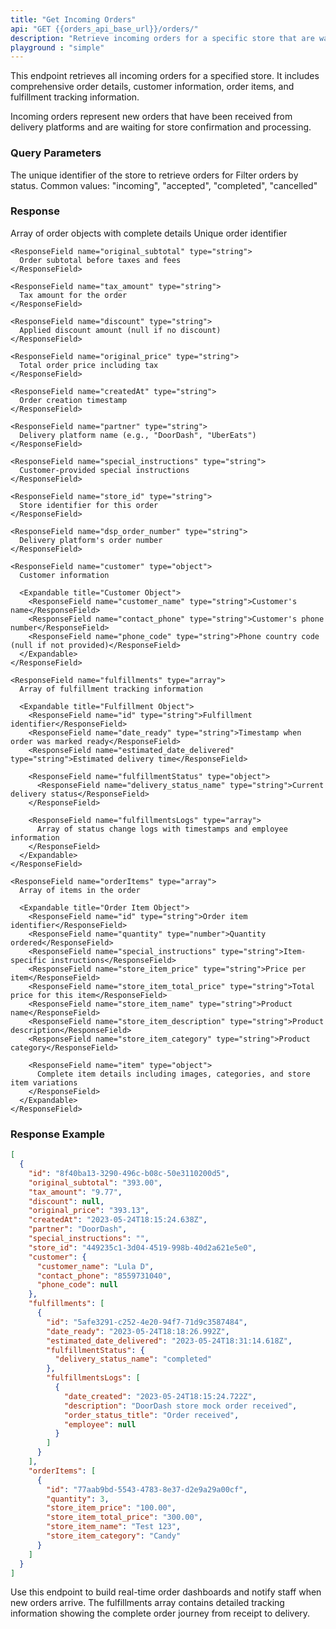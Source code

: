 ---
title: "Get Incoming Orders"
api: "GET {{orders_api_base_url}}/orders/"
description: "Retrieve incoming orders for a specific store that are waiting for processing. This endpoint returns orders with their complete details including customer information, items, and fulfillment status."
playground : "simple"
---

This endpoint retrieves all incoming orders for a specified store. It includes comprehensive order details, customer information, order items, and fulfillment tracking information.

<Info>
Incoming orders represent new orders that have been received from delivery platforms and are waiting for store confirmation and processing.
</Info>

### Query Parameters

<ParamField query="store_id" type="string" required>
  The unique identifier of the store to retrieve orders for
</ParamField>

<ParamField query="status" type="string" default="completed">
  Filter orders by status. Common values: "incoming", "accepted", "completed", "cancelled"
</ParamField>

### Response

<ResponseField name="orders" type="array">
  Array of order objects with complete details

  <Expandable title="Order Object">
    <ResponseField name="id" type="string">
      Unique order identifier
    </ResponseField>

    <ResponseField name="original_subtotal" type="string">
      Order subtotal before taxes and fees
    </ResponseField>

    <ResponseField name="tax_amount" type="string">
      Tax amount for the order
    </ResponseField>

    <ResponseField name="discount" type="string">
      Applied discount amount (null if no discount)
    </ResponseField>

    <ResponseField name="original_price" type="string">
      Total order price including tax
    </ResponseField>

    <ResponseField name="createdAt" type="string">
      Order creation timestamp
    </ResponseField>

    <ResponseField name="partner" type="string">
      Delivery platform name (e.g., "DoorDash", "UberEats")
    </ResponseField>

    <ResponseField name="special_instructions" type="string">
      Customer-provided special instructions
    </ResponseField>

    <ResponseField name="store_id" type="string">
      Store identifier for this order
    </ResponseField>

    <ResponseField name="dsp_order_number" type="string">
      Delivery platform's order number
    </ResponseField>

    <ResponseField name="customer" type="object">
      Customer information
      
      <Expandable title="Customer Object">
        <ResponseField name="customer_name" type="string">Customer's name</ResponseField>
        <ResponseField name="contact_phone" type="string">Customer's phone number</ResponseField>
        <ResponseField name="phone_code" type="string">Phone country code (null if not provided)</ResponseField>
      </Expandable>
    </ResponseField>

    <ResponseField name="fulfillments" type="array">
      Array of fulfillment tracking information
      
      <Expandable title="Fulfillment Object">
        <ResponseField name="id" type="string">Fulfillment identifier</ResponseField>
        <ResponseField name="date_ready" type="string">Timestamp when order was marked ready</ResponseField>
        <ResponseField name="estimated_date_delivered" type="string">Estimated delivery time</ResponseField>
        
        <ResponseField name="fulfillmentStatus" type="object">
          <ResponseField name="delivery_status_name" type="string">Current delivery status</ResponseField>
        </ResponseField>

        <ResponseField name="fulfillmentsLogs" type="array">
          Array of status change logs with timestamps and employee information
        </ResponseField>
      </Expandable>
    </ResponseField>

    <ResponseField name="orderItems" type="array">
      Array of items in the order
      
      <Expandable title="Order Item Object">
        <ResponseField name="id" type="string">Order item identifier</ResponseField>
        <ResponseField name="quantity" type="number">Quantity ordered</ResponseField>
        <ResponseField name="special_instructions" type="string">Item-specific instructions</ResponseField>
        <ResponseField name="store_item_price" type="string">Price per item</ResponseField>
        <ResponseField name="store_item_total_price" type="string">Total price for this item</ResponseField>
        <ResponseField name="store_item_name" type="string">Product name</ResponseField>
        <ResponseField name="store_item_description" type="string">Product description</ResponseField>
        <ResponseField name="store_item_category" type="string">Product category</ResponseField>
        
        <ResponseField name="item" type="object">
          Complete item details including images, categories, and store item variations
        </ResponseField>
      </Expandable>
    </ResponseField>
  </Expandable>
</ResponseField>

### Response Example

```json
[
  {
    "id": "8f40ba13-3290-496c-b08c-50e3110200d5",
    "original_subtotal": "393.00",
    "tax_amount": "9.77",
    "discount": null,
    "original_price": "393.13",
    "createdAt": "2023-05-24T18:15:24.638Z",
    "partner": "DoorDash",
    "special_instructions": "",
    "store_id": "449235c1-3d04-4519-998b-40d2a621e5e0",
    "customer": {
      "customer_name": "Lula D",
      "contact_phone": "8559731040",
      "phone_code": null
    },
    "fulfillments": [
      {
        "id": "5afe3291-c252-4e20-94f7-71d9c3587484",
        "date_ready": "2023-05-24T18:18:26.992Z",
        "estimated_date_delivered": "2023-05-24T18:31:14.618Z",
        "fulfillmentStatus": {
          "delivery_status_name": "completed"
        },
        "fulfillmentsLogs": [
          {
            "date_created": "2023-05-24T18:15:24.722Z",
            "description": "DoorDash store mock order received",
            "order_status_title": "Order received",
            "employee": null
          }
        ]
      }
    ],
    "orderItems": [
      {
        "id": "77aab9bd-5543-4783-8e37-d2e9a29a00cf",
        "quantity": 3,
        "store_item_price": "100.00",
        "store_item_total_price": "300.00",
        "store_item_name": "Test 123",
        "store_item_category": "Candy"
      }
    ]
  }
]
```

<Tip>
Use this endpoint to build real-time order dashboards and notify staff when new orders arrive.
</Tip>

<Note>
The fulfillments array contains detailed tracking information showing the complete order journey from receipt to delivery.
</Note>
